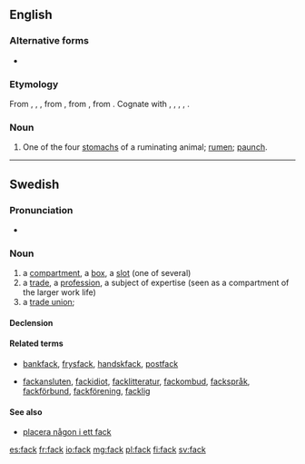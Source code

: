 ==English==

===Alternative forms===
* {{l|en|fec}} {{qualifier|obsolete}}

===Etymology===
From {{etyl|enm|en}} {{recons|fak|lang=enm}}, {{term|fec|lang=enm}}, {{term|fæc||space, compartment|lang=enm}}, from {{etyl|ang|en}} {{term|fæc||space of time, while, division, interval; period of five years, lustrum|lang=ang}}, from {{etyl|gem-pro|en}} {{recons|faką||division, department, space|lang=gem-pro}}, from {{etyl|ine-pro|en}} {{recons|pÀǵ-||to fasten, fix|lang=ine-pro}}. Cognate with {{etyl|fy|-}} {{term|fek|lang=fy}}, {{etyl|nl|-}} {{term|vak||section, compartment|lang=nl}}, {{etyl|de|-}} {{term|Fach||compartment|lang=de}}, {{etyl|sv|-}} {{term|fack||compartment, box, department|lang=sv}}, {{etyl|la|-}} {{term|pango|pangō|fasten, fix|lang=la}}.

===Noun===
{{en-noun}}

# {{context|UK|_|dialectal}} One of the four [[stomach]]s of a ruminating animal; [[rumen]]; [[paunch]].

----
==Swedish==

===Pronunciation===
* {{audio|Sv-fack.ogg|audio}}

===Noun===
{{sv-noun|g=n}}

# a [[compartment]], a [[box]], a [[slot]] (one of several)
# a [[trade]], a [[profession]], a subject of expertise (seen as a compartment of the larger work life)
# a [[trade union]]; {{contraction of|lang=sv|fackförening}}

====Declension====
{{sv-noun-n-zero}}

====Related terms====
* {{sense|compartment}}  [[bankfack]], [[frysfack]], [[handskfack]], [[postfack]]
* {{sense|trade}}  [[fackansluten]], [[fackidiot]], [[facklitteratur]], [[fackombud]], [[fackspråk]], [[fackförbund]], [[fackförening]], [[facklig]]

====See also====
* [[placera någon i ett fack]]

[[es:fack]]
[[fr:fack]]
[[io:fack]]
[[mg:fack]]
[[pl:fack]]
[[fi:fack]]
[[sv:fack]]